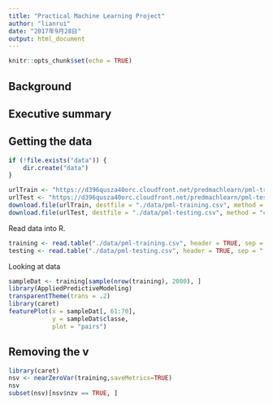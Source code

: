 ```yaml
---
title: "Practical Machine Learning Project"
author: "lianrui"
date: "2017年9月28日"
output: html_document
---
```


```r
knitr::opts_chunk$set(echo = TRUE)
```

## Background
## Executive summary
## Getting the data

```r
if (!file.exists("data")) {
    dir.create("data")
}
```


```r
urlTrain <- "https://d396qusza40orc.cloudfront.net/predmachlearn/pml-training.csv"
urlTest <- "https://d396qusza40orc.cloudfront.net/predmachlearn/pml-testing.csv"
download.file(urlTrain, destfile = "./data/pml-training.csv", method = "curl")
download.file(urlTest, destfile = "./data/pml-testing.csv", method = "curl")
```

Read data into R. 
```r
training <- read.table("./data/pml-training.csv", header = TRUE, sep = ",")
testing <- read.table("./data/pml-testing.csv", header = TRUE, sep = ",")
```

Looking at data
```r

sampleDat <- training[sample(nrow(training), 2000), ]
library(AppliedPredictiveModeling)
transparentTheme(trans = .2)
library(caret)
featurePlot(x = sampleDat[, 61:70], 
            y = sampleDat$classe, 
            plot = "pairs")
```




## Removing the v
```r
library(caret)
nsv <- nearZeroVar(training,saveMetrics=TRUE)
nsv
subset(nsv)[nsv$nzv == TRUE, ]
```


